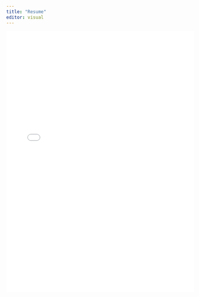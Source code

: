 ```yaml
---
title: "Resume"
editor: visual
---
```


<!-- how to mute stuff on page -->

```{=html}
<!--
## Skills

-   Experience working with

## Technology & software

-   

## Experience

-   

## Education

-   Bachelor of Arts in Psychology & Sociology - Georgia State University

-   Master of Science in Human-Centered Design & Engineering - University of Washington

## Downloadable PDF-->
```
![](PDFs/japplegateres2024.docx.pdf){fig-align="center" width="100%" height="700px"}

